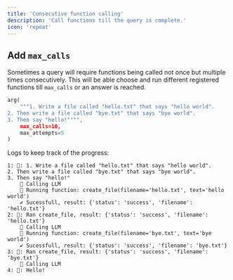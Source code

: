 ```yaml
---
title: 'Consecutive function calling'
description: 'Call functions till the query is complete.'
icon: 'repeat'
---
```


## Add `max_calls`
Sometimes a query will require functions being called not once but multiple times consecutively. This will be able choose and run different registered functions till `max_calls` or an answer is reached.

```python
arg(
    """1. Write a file called "hello.txt" that says "hello world".
2. Then write a file called "bye.txt" that says "bye world".
3. Then say "hello!"""",
    max_calls=10,
    max_attempts=5
)
```

Logs to keep track of the progress:
```
1: 💬: 1. Write a file called "hello.txt" that says "hello world".
2. Then write a file called "bye.txt" that says "bye world".
3. Then say "hello!"
    📝 Calling LLM
    🏃 Running function: create_file(filename='hello.txt', text='hello world')
    ✔️ Sucessfull, result: {'status': 'success', 'filename': 'hello.txt'}
2: 🌟: Ran create_file, result: {'status': 'success', 'filename': 'hello.txt'}
    📝 Calling LLM
    🏃 Running function: create_file(filename='bye.txt', text='bye world')
    ✔️ Sucessfull, result: {'status': 'success', 'filename': 'bye.txt'}
3: 🌟: Ran create_file, result: {'status': 'success', 'filename': 'bye.txt'}
    📝 Calling LLM
4: 🤖: Hello!
```